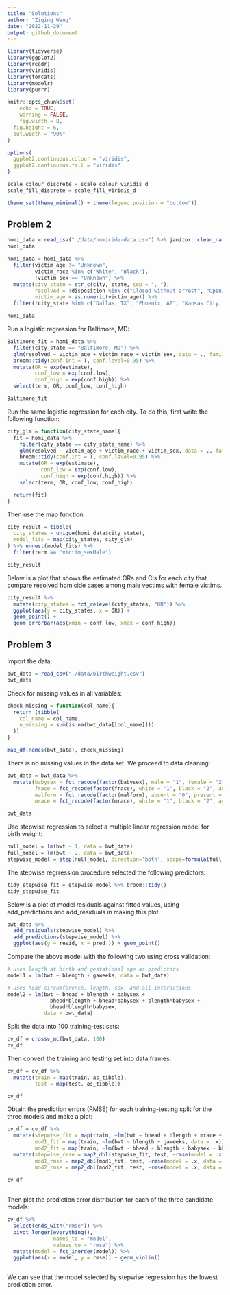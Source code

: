 ```yaml
---
title: "Solutions"
author: "Ziqing Wang"
date: "2022-11-29"
output: github_document
---
```


```r
library(tidyverse)
library(ggplot2)
library(readr)
library(viridis)
library(forcats)
library(modelr)
library(purrr)

knitr::opts_chunk$set(
	echo = TRUE,
	warning = FALSE,
	fig.width = 8, 
  fig.height = 6,
  out.width = "90%"
)

options(
  ggplot2.continuous.colour = "viridis",
  ggplot2.continuous.fill = "viridis"
)

scale_colour_discrete = scale_colour_viridis_d
scale_fill_discrete = scale_fill_viridis_d

theme_set(theme_minimal() + theme(legend.position = "bottom"))
```

## Problem 2

```r
homi_data = read_csv("./data/homicide-data.csv") %>% janitor::clean_names()
homi_data
```

```r
homi_data = homi_data %>%
  filter(victim_age != "Unknown",
         victim_race %in% c("White", "Black"),
         !victim_sex == "Unknown") %>%
  mutate(city_state = str_c(city, state, sep = ", "),
         resolved = !disposition %in% c("Closed without arrest", "Open/No arrest"),
         victim_age = as.numeric(victim_age)) %>%
  filter(!city_state %in% c("Dallas, TX", "Phoenix, AZ", "Kansas City, MO", "Tulsa, AL"))

homi_data
```

Run a logistic regression for Baltimore, MD:

```r
Baltimore_fit = homi_data %>%
  filter(city_state == "Baltimore, MD") %>%
  glm(resolved ~ victim_age + victim_race + victim_sex, data = ., family = binomial()) %>%
  broom::tidy(conf.int = T, conf.level=0.95) %>% 
  mutate(OR = exp(estimate),
         conf_low = exp(conf.low),
         conf_high = exp(conf.high)) %>%
  select(term, OR, conf_low, conf_high)

Baltimore_fit
```

Run the same logistic regression for each city. To do this, first write the following function:
```r
city_glm = function(city_state_name){
  fit = homi_data %>%
    filter(city_state == city_state_name) %>%
    glm(resolved ~ victim_age + victim_race + victim_sex, data = ., family = binomial()) %>%
    broom::tidy(conf.int = T, conf.level=0.95) %>% 
    mutate(OR = exp(estimate),
           conf_low = exp(conf.low),
           conf_high = exp(conf.high)) %>%
    select(term, OR, conf_low, conf_high)

  return(fit)
}

```

Then use the map function:
```r
city_result = tibble(
  city_states = unique(homi_data$city_state),
  model_fits = map(city_states, city_glm)
) %>% unnest(model_fits) %>%
  filter(term == "victim_sexMale")

city_result 
```
Below is a plot that shows the estimated ORs and CIs for each city that compare resolved homicide cases among male vectims with female victims.
```r
city_result %>% 
  mutate(city_states = fct_relevel(city_states, "OR")) %>%
  ggplot(aes(y = city_states, x = OR)) +
  geom_point() +
  geom_errorbar(aes(xmin = conf_low, xmax = conf_high))
```


## Problem 3

Import the data:
```r
bwt_data = read_csv("./data/birthweight.csv")
bwt_data
```

Check for missing values in all variables:
```r
check_missing = function(col_name){
  return (tibble(
    col_name = col_name,
    n_missing = sum(is.na(bwt_data[[col_name]]))
  ))
}

map_df(names(bwt_data), check_missing)
```
There is no missing values in the data set. We proceed to data cleaning:
```r
bwt_data = bwt_data %>%
  mutate(babysex = fct_recode(factor(babysex), male = "1", female = "2"),
         frace = fct_recode(factor(frace), white = "1", black = "2", asian = "3", puerto_rican = "4", other = "8", unknown = "9"),
         malform = fct_recode(factor(malform), absent = "0", present = "1"),
         mrace = fct_recode(factor(mrace), white = "1", black = "2", asian = "3", puerto_rican = "4", other = "8")) 

bwt_data
```

Use stepwise regression to select a multiple linear regression model for birth weight:
```r
null_model = lm(bwt ~ 1, data = bwt_data)
full_model = lm(bwt ~ ., data = bwt_data)
stepwise_model = step(null_model, direction='both', scope=formula(full_model), trace=0)
```

The stepwise regrression procedure selected the following predictors:
```r
tidy_stepwise_fit = stepwise_model %>% broom::tidy()
tidy_stepwise_fit
```
Below is a plot of model residuals against fitted values, using add_predictions and add_residuals in making this plot.

```r
bwt_data %>% 
  add_residuals(stepwise_model) %>%
  add_predictions(stepwise_model) %>%
  ggplot(aes(y = resid, x = pred )) + geom_point()
```

Compare the above model with the following two using cross validation:

```r
# uses length at birth and gestational age as predictors
model1 = lm(bwt ~ blength + gaweeks, data = bwt_data)

# uses head circumference, length, sex, and all interactions
model2 = lm(bwt ~ bhead + blength + babysex + 
              bhead*blength + bhead*babysex + blength*babysex +
              bhead*blength*babysex,
            data = bwt_data)
```

Split the data into 100 training-test sets:
```r
cv_df = crossv_mc(bwt_data, 100)
cv_df
```
Then convert the training and testing set into data frames:
```r
cv_df = cv_df %>%
  mutate(train = map(train, as_tibble),
         test = map(test, as_tibble))

cv_df
```

Obtain the prediction errors (RMSE) for each training-testing split for the three models and make a plot:
```r
cv_df = cv_df %>%
  mutate(stepwise_fit = map(train, ~lm(bwt ~ bhead + blength + mrace + delwt + gaweeks + smoken + ppbmi + babysex + parity + ppwt + fincome, data = .x)),
         mod1_fit = map(train, ~lm(bwt ~ blength + gaweeks, data = .x)),
         mod2_fit = map(train, ~lm(bwt ~ bhead + blength + babysex + bhead*blength + bhead*babysex + blength*babysex + bhead*blength*babysex, data = .x))) %>%
  mutate(stepwise_rmse = map2_dbl(stepwise_fit, test, ~rmse(model = .x, data = .y)),
         mod1_rmse = map2_dbl(mod1_fit, test, ~rmse(model = .x, data = .y)),
         mod2_rmse = map2_dbl(mod2_fit, test, ~rmse(model = .x, data = .y)))
  
cv_df
  
```

Then plot the prediction error distribution for each of the three candidate models:
```r
cv_df %>%
  select(ends_with("rmse")) %>%
  pivot_longer(everything(),
               names_to = "model",
               values_to = "rmse") %>%
  mutate(model = fct_inorder(model)) %>% 
  ggplot(aes(x = model, y = rmse)) + geom_violin()
  
```

We can see that the model selected by stepwise regression has the lowest prediction error. 

